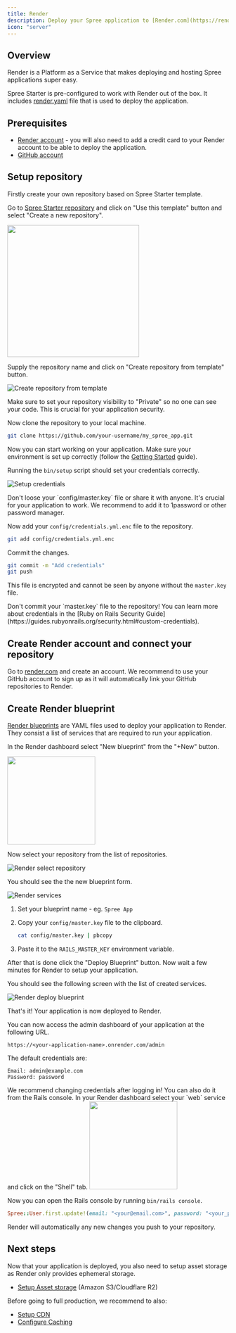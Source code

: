 ```yaml
---
title: Render
description: Deploy your Spree application to [Render.com](https://render.com) Platform as a Service platform
icon: "server"
---
```


## Overview

Render is a Platform as a Service that makes deploying and hosting Spree applications super easy.

Spree Starter is pre-configured to work with Render out of the box. It includes [render.yaml](https://github.com/spree/spree_starter/blob/main/render.yaml) file that is used to deploy the application.

## Prerequisites

- [Render account](https://render.com) - you will also need to add a credit card to your Render account to be able to deploy the application.
- [GitHub account](https://github.com)

## Setup repository

Firstly create your own repository based on Spree Starter template.

Go to [Spree Starter repository](https://github.com/spree/spree_starter) and click on "Use this template" button and select "Create a new repository".

<img src="/images/spree_starter_create_repo.png" width="300" />

Supply the repository name and click on "Create repository from template" button.

![Create repository from template](/images/developer/deployment/github_setup_private_repo.png)

<Warning>
Make sure to set your repository visibility to "Private" so no one can see your code. This is crucial for your application security.
</Warning>

Now clone the repository to your local machine.

```bash
git clone https://github.com/your-username/my_spree_app.git
```

Now you can start working on your application. Make sure your environment is set up correctly (follow the [Getting Started](/developer/getting-started/quickstart) guide).

Running the `bin/setup` script should set your credentials correctly.

![Setup credentials](/images/developer/deployment/setup_credentials.png)

<Warning>
Don't loose your `config/master.key` file or share it with anyone. It's crucial for your application to work. We recommend to add it to 1password or other password manager.
</Warning>

Now add your `config/credentials.yml.enc` file to the repository.

```bash
git add config/credentials.yml.enc
```

Commit the changes.

```bash
git commit -m "Add credentials"
git push
```

This file is encrypted and cannot be seen by anyone without the `master.key` file.

<Warning>
Don't commit your `master.key` file to the repository!
</Warning>

<Info>
You can learn more about credentials in the [Ruby on Rails Security Guide](https://guides.rubyonrails.org/security.html#custom-credentials).
</Info>

## Create Render account and connect your repository

Go to [render.com](https://render.com) and create an account. We recommend to use your GitHub account to sign up as it will automatically link your GitHub repositories to Render.

## Create Render blueprint

[Render blueprints](https://render.com/docs/blueprint-spec) are YAML files used to deploy your application to Render. They consist a list of services that are required to run your application.

In the Render dashboard select "New blueprint" from the "+New" button.

<img src="/images/developer/deployment/render_new_blueprint.png" width="200" />

Now select your repository from the list of repositories.

![Render select repository](/images/developer/deployment/render_select_repo.png)

You should see the the new blueprint form.

![Render services](/images/developer/deployment/render_deploy_blueprint.png)

1. Set your blueprint name - eg. `Spree App`
2. Copy your `config/master.key` file to the clipboard.

    ```bash
    cat config/master.key | pbcopy
    ```

3. Paste it to the `RAILS_MASTER_KEY` environment variable.

After that is done click the "Deploy Blueprint" button. Now wait a few minutes for Render to setup your application.

You should see the following screen with the list of created services.

![Render deploy blueprint](/images/developer/deployment/render_created_services.png)

That's it! Your application is now deployed to Render.

You can now access the admin dashboard of your application at the following URL.

```url
https://<your-application-name>.onrender.com/admin
```

The default credentials are:

```
Email: admin@example.com
Password: password
```

<Warning>
We recommend changing credentials after logging in! You can also do it from the Rails console. In your Render dashboard select your `web` service and click on the "Shell" tab.

<img src="/images/developer/deployment/render_shell.png" width="200" />

Now you can open the Rails console by running `bin/rails console`.

```ruby
Spree::User.first.update!(email: "<your@email.com>", password: "<your_password>", password_confirmation: "<your_password>")
```
</Warning>

<Info>
Render will automatically any new changes you push to your repository.
</Info>

## Next steps

Now that your application is deployed, you also need to setup asset storage as Render only provides ephemeral storage.

- [Setup Asset storage](/developer/deployment/assets) (Amazon S3/Cloudflare R2)

Before going to full production, we recommend to also:

- [Setup CDN](/developer/deployment/cdn)
- [Configure Caching](/developer/deployment/caching)
